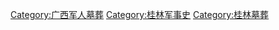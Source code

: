 [[Category:广西军人墓葬|Category:广西军人墓葬]]
[[Category:桂林军事史|Category:桂林军事史]]
[[Category:桂林墓葬|Category:桂林墓葬]]